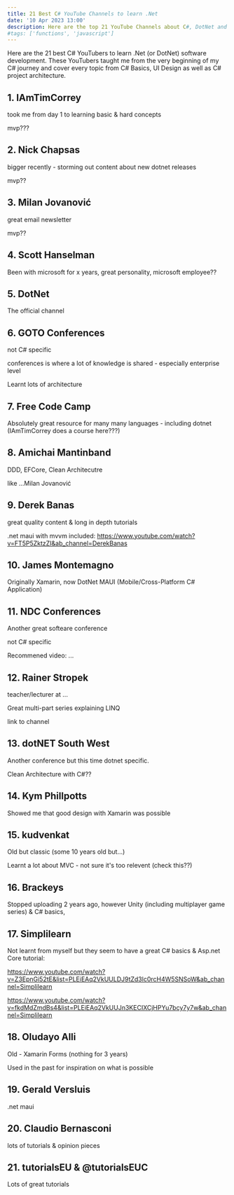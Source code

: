 ```yaml
---
title: 21 Best C# YouTube Channels to learn .Net
date: '10 Apr 2023 13:00'
description: Here are the top 21 YouTube Channels about C#, DotNet and Software Architecture. Including IAmTimCorrey, Nick Chapsas and Milan Jovanović
#tags: ['functions', 'javascript']
---
```


Here are the 21 best C# YouTubers to learn .Net (or DotNet) software development. These YouTubers taught me from the very beginning of my C# journey and cover every topic from C# Basics, UI Design as well as C# project architecture.

## 1. IAmTimCorrey

took me from day 1 to learning basic & hard concepts

mvp???

## 2. Nick Chapsas

bigger recently - storming out content about new dotnet releases 

mvp??

## 3. Milan Jovanović

great email newsletter

mvp??

## 4. Scott Hanselman

Been with microsoft for x years, great personality, microsoft employee??

## 5. DotNet

The official channel

## 6. GOTO Conferences

not C# specific

conferences is where a lot of knowledge is shared - especially enterprise level

Learnt lots of architecture

## 7. Free Code Camp

Absolutely great resource for many many languages - including dotnet (IAmTimCorrey does a course here???)

## 8. Amichai Mantinband

DDD, EFCore, Clean Architecutre

like ...Milan Jovanović

## 9. Derek Banas

great quality content & long in depth tutorials

.net maui with mvvm included: https://www.youtube.com/watch?v=FT5P5ZktzZI&ab_channel=DerekBanas

## 10. James Montemagno

Originally Xamarin, now DotNet MAUI (Mobile/Cross-Platform C# Application)

## 11. NDC Conferences

Another great softeare conference 

not C# specific

Recommened video: ...

## 12. Rainer Stropek 

teacher/lecturer at ...

Great multi-part series explaining LINQ

link to channel

## 13. dotNET South West 

Another conference but this time dotnet specific.

Clean Architecture with C#??


## 14. Kym Phillpotts

Showed me that good design with Xamarin was possible

## 15. kudvenkat 

Old but classic (some 10 years old but...)

Learnt a lot about MVC - not sure it's too relevent (check this??)

## 16. Brackeys 

Stopped uploading 2 years ago, however Unity (including multiplayer game series) & C# basics, 

## 17. Simplilearn

Not learnt from myself but they seem to have a great C# basics & Asp.net Core tutorial:

https://www.youtube.com/watch?v=Z3EpnGi52tE&list=PLEiEAq2VkUULDJ9tZd3lc0rcH4W5SNSoW&ab_channel=Simplilearn

https://www.youtube.com/watch?v=fkdMdZmdBs4&list=PLEiEAq2VkUUJn3KECIXCjHPYu7bcy7y7w&ab_channel=Simplilearn


## 18. Oludayo Alli 

Old - Xamarin Forms (nothing for 3 years)

Used in the past for inspiration on what is possible

## 19. Gerald Versluis

.net maui

## 20. Claudio Bernasconi

lots of tutorials & opinion pieces

## 21. tutorialsEU & @tutorialsEUC

Lots of great tutorials
